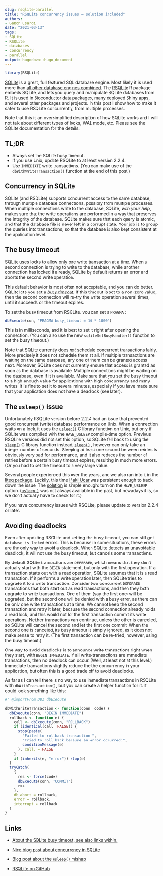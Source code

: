 ```yaml
---
slug: rsqlite-parallel
title: "RSQLite concurrency issues — solution included"
authors: 
- Gábor Csárdi
date: "2021-03-13"
tags: 
- SQLite
- RSQLite
- databases
- concurrency
- parallel
output: hugodown::hugo_document
---
```


```r
library(RSQLite)
```

[SQLite](https://www.sqlite.org/index.html) is a great, full featured SQL database engine.
Most likely it is used more than [all other database engines combined](https://www.sqlite.org/mostdeployed.html).
The [RSQLite](https://rsqlite.r-dbi.org/) R package embeds SQLite, and lets you query and manipulate SQLite databases from R.
It is used in Bioconductor data packages, many deployed Shiny apps, and several other packages and projects.
In this post I show how to make it safer to use RSQLite concurrently, from multiple processes.

Note that this is an oversimplified description of how SQLite works and I will not talk about different types of locks, WAL mode, etc.
Please see the SQLite documentation for the details.

## TL;DR

-   Always set the SQLite busy timeout.
-   If you use Unix, update RSQLite to at least version 2.2.4.
-   Use `IMMEDIATE` write transactions. (You can make use of the `dbWithWriteTransaction()` function at the end of this post.)

## Concurrency in SQLite

SQLite (and RSQLite) supports concurrent access to the same database, through multiple database connections, possibly from multiple processes.
When multiple connections write to the database, SQLite, *with your help*, makes sure that the write operations are performed in a way that preserves the integrity of the database.
SQLite makes sure that each query is atomic, and that the database file is never left in a corrupt state.
Your job is to group the queries into transactions, so that the database is also kept consistent at the application level.

## The busy timeout

SQLite uses locks to allow only one write transaction at a time.
When a second connection is trying to write to the database, while another connection has locked it already, SQLite by default returns an error and aborts the second write operation.

This default behavior is most often not acceptable, and you can do better.
SQLite lets you set a [*busy timeout*](https://www.sqlite.org/pragma.html#pragma_busy_timeout)*.* If this timeout is set to a non-zero value, then the second connection will re-try the write operation several times, until it succeeds or the timeout expires.

To set the busy timeout from RSQLite, you can set a `PRAGMA` :

``` r
dbExecute(con, "PRAGMA busy_timeout = 10 * 1000")
```

This is in milliseconds, and it is best to set it right after opening the connection.
(You can also use the new `sqliteSetBusyHandler()` function to set the busy timeout.)

Note that SQLite currently does *not* schedule concurrent transactions fairly.
More precisely it does not schedule them at all.
If multiple transactions are waiting on the same database, any one of them can be granted access next.
Moreover, SQLite does not currently ensure that access is granted as soon as the database is available.
Multiple connections might be waiting on the database, even if it is available.
Make sure that you set the busy timeout to a high enough value for applications with high concurrency and many writes.
It is fine to set it to several minutes, especially if you have made sure that your application does not have a deadlock (see later).

## The `usleep()` issue

Unfortunately RSQLite version before 2.2.4 had an issue that prevented good concurrent (write) database performance on Unix.
When a connection waits on a lock, it uses the [`usleep()`](https://man7.org/linux/man-pages/man3/usleep.3.html) C library function on Unix, but only if SQLite was compiled with the `HAVE_USLEEP` compile-time option.
Previous RSQLite versions did not set this option, so SQLite fell back to using the [`sleep()`](https://man7.org/linux/man-pages/man3/sleep.3.html) C library function instead.
[`sleep()`](https://man7.org/linux/man-pages/man3/sleep.3.html) , however can only take an integer number of seconds.
Sleeping at least one second between retries is obviously very bad for performance, and it also reduces the number of retries before a certain busy timeout expires, resulting in much more errors.
(Or you had to set the timeout to a very large value.)

Several people experienced this over the years, and we also ran into it in the [liteq package](https://github.com/r-lib/liteq/issues/28).
Luckily, this time [Iñaki Ucar](https://github.com/Enchufa2) was persistent enough to track down the issue.
The [solution](https://github.com/r-dbi/RSQLite/pull/345) is simple enough: turn on the `HAVE_USLEEP` option.
([`usleep()`](https://man7.org/linux/man-pages/man3/usleep.3.html) was not always available in the past, but nowadays it is, so we don't actually have to check for it.)

If you have concurrency issues with RSQLite, please update to version 2.2.4 or later.

## Avoiding deadlocks

Even after updating RSQLite and setting the busy timeout, you can still get `database is locked` errors.
This is because in some situations, these errors are the only way to avoid a deadlock.
When SQLite detects an unavoidable deadlock, it will not use the busy timeout, but cancels some transactions.

By default SQLite transactions are `DEFERRED`, which means that they don't actually start with the `BEGIN` statement, but only with the first operation.
If a transaction starts out with a read operation, SQLite assumes that it is a read transaction.
If it performs a write operation later, then SQLite tries to upgrade it to a write transaction.
Consider two concurrent `DEFERRED` transactions that both start out as read transactions, and then they both upgrade to write transactions.
One of them (say the first one) will be upgraded, but the second one will be denied with a busy error, as there can be only one write transactions at a time.
We cannot keep the second transaction and retry it later, because the second connection already holds a read lock, and this would not lot the first transaction commit its write operations.
Neither transactions can continue, unless the other is canceled, so SQLite will cancel the second and let the first one commit.
When the second one is canceled, its busy timeout is simply ignored, as it does not make sense to retry it.
(The first transaction can be re-tried, however, using the busy timeout.)

One way to avoid deadlocks is to announce write transactions right when they start, with `BEGIN IMMEDIATE`. If all write-transactions are immediate transactions, then no deadlock can occur.
(Well, at least not at this level.) Immediate transactions slightly reduce the the concurrency in your application, but often this is a good trade off to avoid deadlocks.

As far as I can tell there is no way to use immediate transactions in RSQLite with `dbWithTransaction()`, but you can create a helper function for it.
It could look something like this:

``` r
#' @importFrom DBI dbExecute

dbWithWriteTransaction <- function(conn, code) {
  dbExecute(conn, "BEGIN IMMEDIATE")
  rollback <- function(e) {
    call <- dbExecute(conn, "ROLLBACK")
    if (identical(call, FALSE)) {
      stop(paste(
        "Failed to rollback transaction.",
        "Tried to roll back because an error occurred:",
        conditionMessage(e)
      ), call. = FALSE)
    }
    if (inherits(e, "error")) stop(e)
  }
  tryCatch(
    {
      res <- force(code)
      dbExecute(conn, "COMMIT")
      res
    },
    db_abort = rollback,
    error = rollback,
    interrupt = rollback
  )
}
```

## Links

-   [About the SQLite busy timeout, see also links within.](https://www.sqlite.org/c3ref/busy_timeout.html)

-   [Nice blog post about concurrency in SQLite](https://activesphere.com/blog/2018/12/24/understanding-sqlite-busy)

-   [Blog post about the `usleep()` mishap](https://beets.io/blog/sqlite-nightmare.html)

-   [RSQLite on GitHub](https://github.com/r-dbi/RSQLite)
